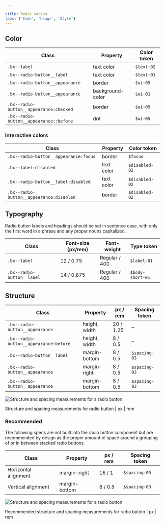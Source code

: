 ```yaml
---

title: Radio button
tabs: ['Code', 'Usage', 'Style']
---
```


## Color

| Class                                   | Property         | Color token |
| --------------------------------------- | ---------------- | ----------- |
| `.bx--label`                            | text color       | `$text-02`  |
| `.bx--radio-button__label`              | text color       | `$text-01`  |
| `.bx--radio-button__appearance`         | border           | `$ui-05`    |
| `.bx--radio-button__appearance`         | background-color | `$ui-01`    |
| `.bx--radio-button__appearance:checked` | border           | `$ui-05`    |
| `.bx--radio-button__appearance::before` | dot              | `$ui-05`    |

### Interactive colors

| Class                                    | Property         | Color token    |
| ---------------------------------------- | ---------------- | -------------- |
| `.bx--radio-button__appearance:focus`    | border           | `$focus`       |
| `.bx--label:disabled`                    | text color       | `$disabled-02` |
| `.bx--radio-button__label:disabled`      | text color       | `$disabled-02` |
| `.bx--radio-button__appearance:disabled` | border           | `$disabled-02` |

## Typography

Radio button labels and headings should be set in sentence case, with only the first word in a phrase and any proper nouns capitalized.

| Class                      | Font-size (px/rem) | Font-weight     | Type token       |
| -------------------------- | ------------------ | --------------- | ---------------- |
| `.bx--label`               | 12 / 0.75          | Regular / 400   | `$label-01`      |
| `.bx--radio-button__label` | 14 / 0.875         | Regular / 400   | `$body-short-01` |

## Structure

| Class                                     | Property      | px / rem   | Spacing token |
| ----------------------------------------- | ------------- | ---------- | ------------- |
| `.bx--radio-button__appearance`           | height, width | 20 / 1.25  | –             |
| `.bx--radio-button__appearance:before`    | height, width | 8 / 0.5    | –             |            
| `.bx--radio-button__label`                | margin-bottom | 8 / 0.5    | `$spacing-03` |
| `.bx--radio-button__appearance`           | margin-right  | 8 / 0.5    | `$spacing-03` |
| `.bx--radio-button__appearance`           | margin-bottom | 8 / 0.5    | `$spacing-03` |

![Structure and spacing measurements for a radio button](images/radio-button-style-1.png)

<Caption>
    Structure and spacing measurements for radio button | px | rem
</Caption>

### Recommended

The following specs are not built into the radio button component but are recommended by design as the proper amount of space around a grouping of or in between stacked radio buttons.

| Class                      | Property      | px / rem | Spacing token |
| -------------------------- | ------------- | -------- | ------------- |
| Horizontal alignment       | margin-right  | 16 / 1   | `$spacing-05` |
| Vertical alignment         | margin-bottom | 8 / 0.5  | `$spacing-03` |

![Structure and spacing measurements for a radio button](images/radio-button-style-2.png)

<Caption>
    Recommended structure and spacing measurements for radio button | px | rem
</Caption>